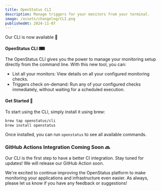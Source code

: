 ```yaml
---
title: OpenStatus CLI
description: Manage triggers for your monitors from your terminal.
image: /assets/changelog/CLI.png
publishedAt: 2024-11-07
---
```


Our CLI is now available 🎉

#### OpenStatus CLI ⌨

The OpenStatus CLI gives you the power to manage your monitoring setup directly from the command line. With this new tool, you can:

- List all your monitors: View details on all your configured monitoring checks.
- Triggers check on-demand: Run any of your configured checks immediately, without waiting for a scheduled execution.


####  Get Started 🚀

To start using the CLI, simply install it using brew:

```bash
brew tap openstatus/cli
brew install openstatus
```

Once installed, you can run `openstatus` to see all available commands.

### GitHub Actions Integration Coming Soon 🔜

Our CLI is the first step to have a better CI integration. Stay tuned for updates!
We will release our GitHub Action soon.


We're excited to continue improving the OpenStatus platform to make monitoring your applications and infrastructure even easier. As always, please let us know if you have any feedback or suggestions!